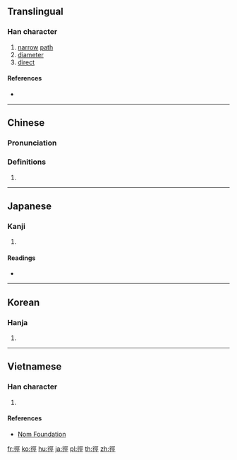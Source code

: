 {{also|径}}
==Translingual==

===Han character===
{{Han char|rn=60|rad=彳|as=07|sn=10|four=21211|canj=HOMVM|ids=⿰彳巠}}

# [[narrow]] [[path]]
# [[diameter]]
# [[direct]]

====References====
* {{Han ref|kx=0367.190|dkj=10118|dj=0691.030|hdz=20824.070|uh=5F91|ud=24465|bh=AE7C|bd=44668}}

----

==Chinese==
{{zh-forms|s=径}}

===Pronunciation===
{{zh-pron
|m=jìng
|c=ging3
|h=pfs=
|md=
|mn=qz,tw,xm,zz:kèng
|w=
|mc=y
|oc=y
|cat=
}}

===Definitions===
{{zh-hanzi}}

# {{rfdef|lang=zh}}

----

==Japanese==

===Kanji===
{{ja-kanji|grade=|rs=彳07}}

# {{defn|lang=ja|sort=彳07}}

====Readings====
* {{ja-readings|on=[[けい]] (kei)|kun=[[こみち]] (komichi), [[ちかみち]] (chikamichi), [[みち]] (michi)}}

----

==Korean==

===Hanja===
{{ko-hanja|hangeul=경|eumhun=|rv=gyeong|mr=kyŏng|y=kyeng}}

# {{defn|lang=ko|sort=彳07}}

----

==Vietnamese==

===Han character===
{{vi-readings|rs=彳07|hanviet=[[kính]], [[kinh]]}}

# {{defn|lang=vi|sort=彳07}}

====References====
* [http://nomfoundation.org/common/nom_details.php?codepoint=5f91 Nom Foundation]

[[fr:徑]]
[[ko:徑]]
[[hu:徑]]
[[ja:徑]]
[[pl:徑]]
[[th:徑]]
[[zh:徑]]